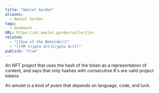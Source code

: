 ```yaml
---
title: "Amulet Garden"
aliases:
  - Amulet Garden
tags:
  - bookmark
URL: https://at.amulet.garden/collection
related:
  - "[[Eye of the Beholder]]"
  - "[[🗺️ Crypto Art|Crypto Art]]"
publish: "true"
---
```




An NFT project that uses the hash of the token as a representation of content, and says that only hashes with consecutive 8's are valid project tokens

An amulet is a kind of poem that depends on language, code, and luck.